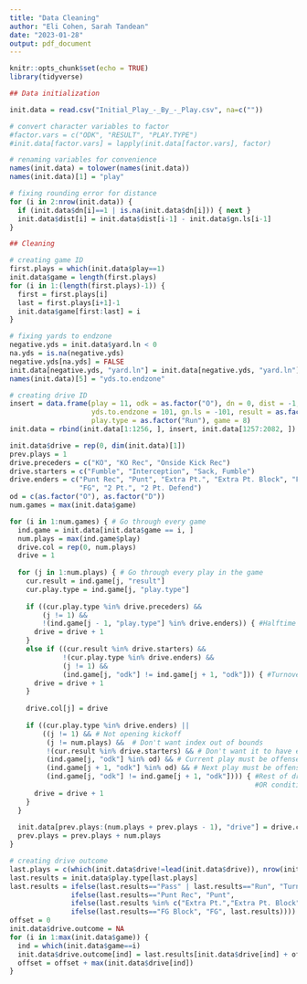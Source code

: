 ```yaml
---
title: "Data Cleaning"
author: "Eli Cohen, Sarah Tandean"
date: "2023-01-28"
output: pdf_document
---
```


```r
knitr::opts_chunk$set(echo = TRUE)
library(tidyverse)
```

```r
## Data initialization

init.data = read.csv("Initial_Play_-_By_-_Play.csv", na=c(""))

# convert character variables to factor
#factor.vars = c("ODK", "RESULT", "PLAY.TYPE")
#init.data[factor.vars] = lapply(init.data[factor.vars], factor)

# renaming variables for convenience
names(init.data) = tolower(names(init.data))
names(init.data)[1] = "play"

# fixing rounding error for distance
for (i in 2:nrow(init.data)) {
  if (init.data$dn[i]==1 | is.na(init.data$dn[i])) { next }
  init.data$dist[i] = init.data$dist[i-1] - init.data$gn.ls[i-1]
}

```

```r
## Cleaning

# creating game ID
first.plays = which(init.data$play==1)
init.data$game = length(first.plays)
for (i in 1:(length(first.plays)-1)) {
  first = first.plays[i]
  last = first.plays[i+1]-1
  init.data$game[first:last] = i
}

# fixing yards to endzone
negative.yds = init.data$yard.ln < 0
na.yds = is.na(negative.yds)
negative.yds[na.yds] = FALSE
init.data[negative.yds, "yard.ln"] = init.data[negative.yds, "yard.ln"] + 100
names(init.data)[5] = "yds.to.endzone"

# creating drive ID
insert = data.frame(play = 11, odk = as.factor("O"), dn = 0, dist = -1, 
                    yds.to.endzone = 101, gn.ls = -101, result = as.factor(""), 
                    play.type = as.factor("Run"), game = 8)
init.data = rbind(init.data[1:1256, ], insert, init.data[1257:2082, ])

init.data$drive = rep(0, dim(init.data)[1])
prev.plays = 1
drive.preceders = c("KO", "KO Rec", "Onside Kick Rec")
drive.starters = c("Fumble", "Interception", "Sack, Fumble")
drive.enders = c("Punt Rec", "Punt", "Extra Pt.", "Extra Pt. Block", "FG Block",
                 "FG", "2 Pt.", "2 Pt. Defend")
od = c(as.factor("O"), as.factor("D"))
num.games = max(init.data$game)

for (i in 1:num.games) { # Go through every game
  ind.game = init.data[init.data$game == i, ]
  num.plays = max(ind.game$play)
  drive.col = rep(0, num.plays)
  drive = 1
  
  for (j in 1:num.plays) { # Go through every play in the game
    cur.result = ind.game[j, "result"]
    cur.play.type = ind.game[j, "play.type"]
    
    if ((cur.play.type %in% drive.preceders) &&
        (j != 1) &&
        !(ind.game[j - 1, "play.type"] %in% drive.enders)) { #Halftime kickoff
      drive = drive + 1
    }
    else if ((cur.result %in% drive.starters) && 
             !(cur.play.type %in% drive.enders) &&
             (j != 1) &&
             (ind.game[j, "odk"] != ind.game[j + 1, "odk"])) { #Turnover
      drive = drive + 1
    }
    
    drive.col[j] = drive
    
    if ((cur.play.type %in% drive.enders) ||
        ((j != 1) && # Not opening kickoff
         (j != num.plays) &&  # Don't want index out of bounds
         !(cur.result %in% drive.starters) && # Don't want it to have entered previous if statement
         (ind.game[j, "odk"] %in% od) && # Current play must be offense or defense
         (ind.game[j + 1, "odk"] %in% od) && # Next play must be offense or defense
         (ind.game[j, "odk"] != ind.game[j + 1, "odk"]))) { #Rest of drive changers
                                                            #OR condition checks for turnover on downs
      drive = drive + 1
    }
  }
  
  init.data[prev.plays:(num.plays + prev.plays - 1), "drive"] = drive.col
  prev.plays = prev.plays + num.plays
}
```

```r
# creating drive outcome
last.plays = c(which(init.data$drive!=lead(init.data$drive)), nrow(init.data))
last.results = init.data$play.type[last.plays]
last.results = ifelse(last.results=="Pass" | last.results=="Run", "Turnover on Downs", 
               ifelse(last.results=="Punt Rec", "Punt", 
               ifelse(last.results %in% c("Extra Pt.","Extra Pt. Block","2 Pt.","2 Pt. Defend"), "TD",
               ifelse(last.results=="FG Block", "FG", last.results))))
offset = 0
init.data$drive.outcome = NA
for (i in 1:max(init.data$game)) {
  ind = which(init.data$game==i)
  init.data$drive.outcome[ind] = last.results[init.data$drive[ind] + offset]
  offset = offset + max(init.data$drive[ind])
}
```


